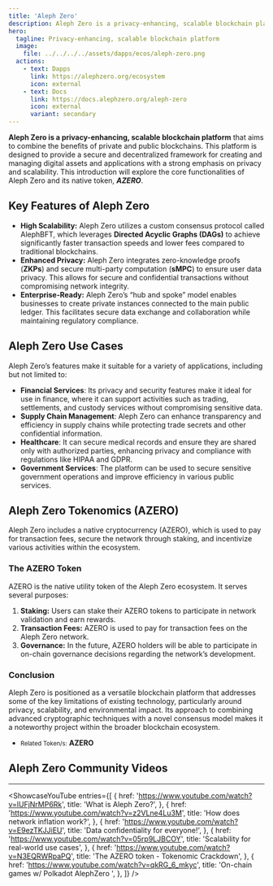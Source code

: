 ```yaml
---
title: 'Aleph Zero'
description: Aleph Zero is a privacy-enhancing, scalable blockchain platform that aims to combine the benefits of private and public blockchains
hero:
  tagline: Privacy-enhancing, scalable blockchain platform
  image: 
    file: ../../../../assets/dapps/ecos/aleph-zero.png
  actions:
    - text: Dapps
      link: https://alephzero.org/ecosystem
      icon: external
    - text: Docs
      link: https://docs.alephzero.org/aleph-zero
      icon: external
      variant: secondary
---
```



**Aleph Zero is a privacy-enhancing, scalable blockchain platform** that aims to combine the benefits of private and public blockchains. This platform is designed to provide a secure and decentralized framework for creating and managing digital assets and applications with a strong emphasis on privacy and scalability. This introduction will explore the core functionalities of Aleph Zero and its native token, ***AZERO***.

## Key Features of Aleph Zero
- **High Scalability:** Aleph Zero utilizes a custom consensus protocol called AlephBFT, which leverages **Directed Acyclic Graphs (DAGs)** to achieve significantly faster transaction speeds and lower fees compared to traditional blockchains.
- **Enhanced Privacy:** Aleph Zero integrates zero-knowledge proofs (**ZKPs**) and secure multi-party computation (**sMPC**) to ensure user data privacy. This allows for secure and confidential transactions without compromising network integrity.
- **Enterprise-Ready:** Aleph Zero’s “hub and spoke” model enables businesses to create private instances connected to the main public ledger. This facilitates secure data exchange and collaboration while maintaining regulatory compliance.

## Aleph Zero Use Cases
Aleph Zero’s features make it suitable for a variety of applications, including but not limited to:

- **Financial Services**: Its privacy and security features make it ideal for use in finance, where it can support activities such as trading, settlements, and custody services without compromising sensitive data.
- **Supply Chain Management**: Aleph Zero can enhance transparency and efficiency in supply chains while protecting trade secrets and other confidential information.
- **Healthcare**: It can secure medical records and ensure they are shared only with authorized parties, enhancing privacy and compliance with regulations like HIPAA and GDPR.
- **Government Services**: The platform can be used to secure sensitive government operations and improve efficiency in various public services.

## Aleph Zero Tokenomics (AZERO)
Aleph Zero includes a native cryptocurrency (AZERO), which is used to pay for transaction fees, secure the network through staking, and incentivize various activities within the ecosystem.

### The AZERO Token
AZERO is the native utility token of the Aleph Zero ecosystem. It serves several purposes:
1. **Staking:** Users can stake their AZERO tokens to participate in network validation and earn rewards.
2. **Transaction Fees:** AZERO is used to pay for transaction fees on the Aleph Zero network.
3. **Governance:** In the future, AZERO holders will be able to participate in on-chain governance decisions regarding the network’s development.

### Conclusion
Aleph Zero is positioned as a versatile blockchain platform that addresses some of the key limitations of existing technology, particularly around privacy, scalability, and environmental impact. Its approach to combining advanced cryptographic techniques with a novel consensus model makes it a noteworthy project within the broader blockchain ecosystem.

- <small>Related Token/s:</small> **AZERO**


## Aleph Zero Community Videos
------------
<ShowcaseYouTube
  entries={[
        {
    href: 'https://www.youtube.com/watch?v=lUFjNrMP6Rk',
      title: 'What is Aleph Zero?',
    },
        {
    href: 'https://www.youtube.com/watch?v=z2VLne4Lu3M',
      title: 'How does network inflation work?',
    },
    {
    href: 'https://www.youtube.com/watch?v=E9ezTKJJiEU',
      title: 'Data confidentiality for everyone!',
    },
        {
    href: 'https://www.youtube.com/watch?v=05rp9LJBCOY',
      title: 'Scalability for real-world use cases',
    },
         {
    href: 'https://www.youtube.com/watch?v=N3EQRWRpaPQ',
      title: 'The AZERO token - Tokenomic Crackdown',
    },
            {
    href: 'https://www.youtube.com/watch?v=qkRG_6_mkyc',
      title: 'On-chain games w/ Polkadot AlephZero ',
    },
  ]} />